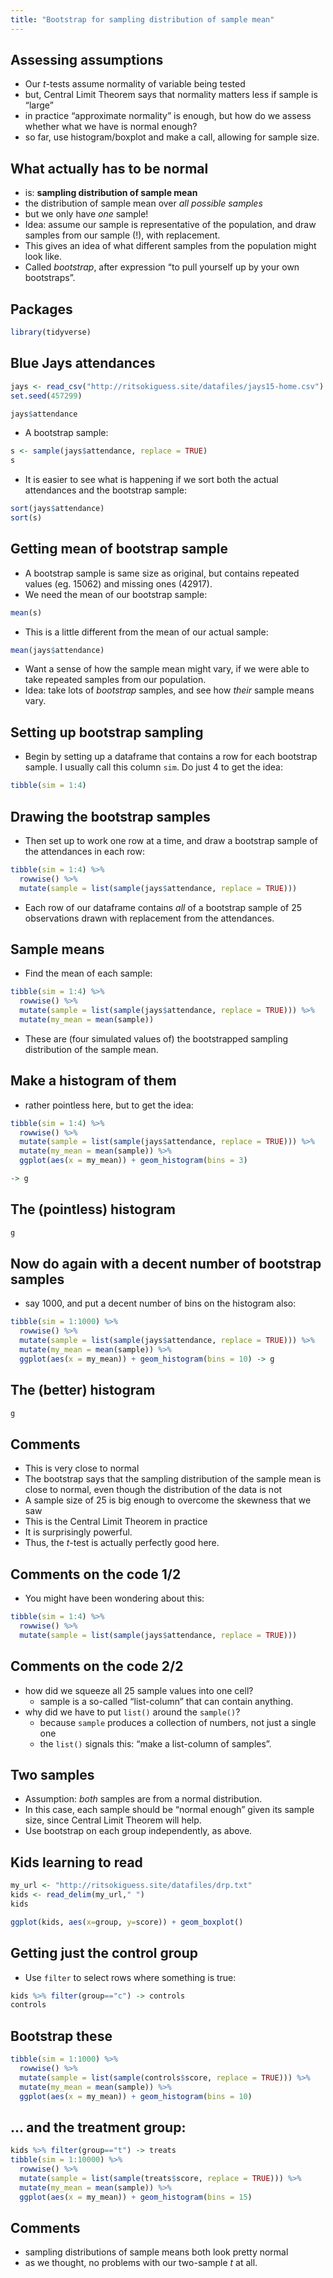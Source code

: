 ```yaml
---
title: "Bootstrap for sampling distribution of sample mean"
---
```


## Assessing assumptions

-   Our $t$-tests assume normality of variable being tested
-   but, Central Limit Theorem says that normality matters less if
    sample is "large"
-   in practice "approximate normality" is enough, but how do we assess
    whether what we have is normal enough?
-   so far, use histogram/boxplot and make a call, allowing for sample
    size.

## What actually has to be normal

-   is: **sampling distribution of sample mean**
-   the distribution of sample mean over *all possible samples*
-   but we only have *one* sample!
-   Idea: assume our sample is representative of the population, and
    draw samples from our sample (!), with replacement.
-   This gives an idea of what different samples from the population
    might look like.
-   Called *bootstrap*, after expression "to pull yourself up by your
    own bootstraps".

## Packages

```r
library(tidyverse)
```

## Blue Jays attendances

```r
jays <- read_csv("http://ritsokiguess.site/datafiles/jays15-home.csv")
set.seed(457299)
```

```r
jays$attendance
```

-   A bootstrap sample:

```r
s <- sample(jays$attendance, replace = TRUE)
s
```

-   It is easier to see what is happening if we sort both the actual
    attendances and the bootstrap sample:

```r
sort(jays$attendance)
sort(s)
```

## Getting mean of bootstrap sample

-   A bootstrap sample is same size as original, but contains repeated
    values (eg. 15062) and missing ones (42917).
-   We need the mean of our bootstrap sample:

```r
mean(s)
```

-   This is a little different from the mean of our actual sample:

```r
mean(jays$attendance)
```

-   Want a sense of how the sample mean might vary, if we were able to
    take repeated samples from our population.
-   Idea: take lots of *bootstrap* samples, and see how *their* sample
    means vary.

## Setting up bootstrap sampling

-   Begin by setting up a dataframe that contains a row for each
    bootstrap sample. I usually call this column `sim`. Do just 4 to get
    the idea:

```r
tibble(sim = 1:4)
```

## Drawing the bootstrap samples

-   Then set up to work one row at a time, and draw a bootstrap sample
    of the attendances in each row:

```r
tibble(sim = 1:4) %>% 
  rowwise() %>% 
  mutate(sample = list(sample(jays$attendance, replace = TRUE)))
```

-   Each row of our dataframe contains *all* of a bootstrap sample of 25
    observations drawn with replacement from the attendances.

## Sample means

-   Find the mean of each sample:

```r
tibble(sim = 1:4) %>% 
  rowwise() %>% 
  mutate(sample = list(sample(jays$attendance, replace = TRUE))) %>%   
  mutate(my_mean = mean(sample))
```

-   These are (four simulated values of) the bootstrapped sampling
    distribution of the sample mean.

## Make a histogram of them

-   rather pointless here, but to get the idea:

```r
tibble(sim = 1:4) %>% 
  rowwise() %>% 
  mutate(sample = list(sample(jays$attendance, replace = TRUE))) %>% 
  mutate(my_mean = mean(sample)) %>% 
  ggplot(aes(x = my_mean)) + geom_histogram(bins = 3) 

-> g
```

## The (pointless) histogram

```r
g
```

## Now do again with a decent number of bootstrap samples

-   say 1000, and put a decent number of bins on the histogram also:

```r
tibble(sim = 1:1000) %>% 
  rowwise() %>% 
  mutate(sample = list(sample(jays$attendance, replace = TRUE))) %>% 
  mutate(my_mean = mean(sample)) %>% 
  ggplot(aes(x = my_mean)) + geom_histogram(bins = 10) -> g
```

## The (better) histogram

```r
g
```

## Comments

-   This is very close to normal
-   The bootstrap says that the sampling distribution of the sample mean
    is close to normal, even though the distribution of the data is not
-   A sample size of 25 is big enough to overcome the skewness that we
    saw
-   This is the Central Limit Theorem in practice
-   It is surprisingly powerful.
-   Thus, the $t$-test is actually perfectly good here.

## Comments on the code 1/2

-   You might have been wondering about this:

```r
tibble(sim = 1:4) %>% 
  rowwise() %>% 
  mutate(sample = list(sample(jays$attendance, replace = TRUE)))
```

## Comments on the code 2/2

-   how did we squeeze all 25 sample values into one cell?
    -   sample is a so-called "list-column" that can contain anything.
-   why did we have to put `list()` around the `sample()`?
    -   because `sample` produces a collection of numbers, not just a
        single one
    -   the `list()` signals this: "make a list-column of samples".

## Two samples

-   Assumption: *both* samples are from a normal distribution.
-   In this case, each sample should be "normal enough" given its sample
    size, since Central Limit Theorem will help.
-   Use bootstrap on each group independently, as above.

## Kids learning to read

```r
my_url <- "http://ritsokiguess.site/datafiles/drp.txt"
kids <- read_delim(my_url," ")
kids
```

```r
ggplot(kids, aes(x=group, y=score)) + geom_boxplot()
```

## Getting just the control group

-   Use `filter` to select rows where something is true:

```r
kids %>% filter(group=="c") -> controls
controls
```

## Bootstrap these

```r
tibble(sim = 1:1000) %>% 
  rowwise() %>% 
  mutate(sample = list(sample(controls$score, replace = TRUE))) %>% 
  mutate(my_mean = mean(sample)) %>% 
  ggplot(aes(x = my_mean)) + geom_histogram(bins = 10) 
```

## ... and the treatment group:

```r
kids %>% filter(group=="t") -> treats
tibble(sim = 1:10000) %>% 
  rowwise() %>% 
  mutate(sample = list(sample(treats$score, replace = TRUE))) %>% 
  mutate(my_mean = mean(sample)) %>% 
  ggplot(aes(x = my_mean)) + geom_histogram(bins = 15) 
```

## Comments

-   sampling distributions of sample means both look pretty normal
-   as we thought, no problems with our two-sample $t$ at all.
